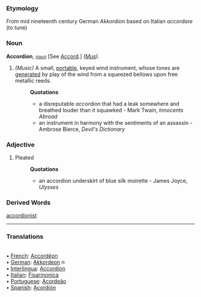 ===Etymology===
From mid nineteenth century German ''Akkordion'' based on Italian ''accordare'' (to tune)
===Noun===
'''Accordion''', ''<code>[[noun (part of speech)|noun]]</code>'' [See [[Accord]].] ''([[Mus (subject)|Mus]]).''

#''(Music)'' A small, [[portable]], keyed wind instrument, whose tones are [[generated]] by play of the wind from a squeezed bellows upon free metallic reeds.
#:'''Quotations'''
#:* a disreputable ''accordion'' that had a leak somewhere and breathed louder than it squawked - Mark Twain, ''Innocents Abroad''
#:* an instrument in harmony with the sentiments of an assassin - Ambrose Bierce, ''Devil's Dictionary''
===Adjective===
#Pleated
#:'''Quotations'''
#:*an accordion underskirt of blue silk moirette - James Joyce, ''Ulysses''
===Derived Words===
[[accordionist]]

<HR> <P> <H3>Translations</H3>
<BR>• [[French]]: [[Accordéon]]
<BR>• [[German]]: [[Akkordeon]] ''n''
<BR>• [[Interlingua]]: [[Accordion]]
<BR>• [[Italian]]: [[Fisarmonica]]
<BR>• [[Portuguese]]: [[Acordeão]]
<BR>• [[Spanish]]: [[Acordión]]
<BR>
